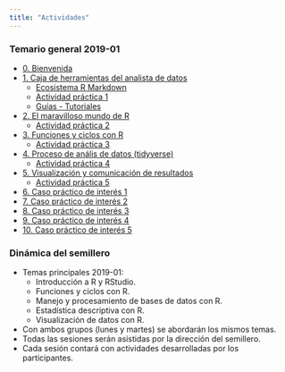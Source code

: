 ```yaml
---
title: "Actividades"
---
```


### Temario general 2019-01
  
  - [0. Bienvenida](/Actividades/0_Bienvenida.html)
  - [1. Caja de herramientas del analista de datos](/Actividades/1_Intro.html)
      - [Ecosistema R Markdown](/Actividades/1_RMarkdown.html)
      - [Actividad práctica 1](/Actividades/Actividad1.html)
      - [Guías - Tutoriales](/Actividades/GuiasR.html)
  - [2. El maravilloso mundo de R](/Actividades/2_MundoR.html)
      - [Actividad práctica 2](/Actividades/Actividad2.html)
  - [3. Funciones y ciclos con R](3_Funciones.html)
      - [Actividad práctica 3](/Actividades/Actividad3.html)
  - [4. Proceso de anális de datos (tidyverse)](/Actividades/4_Tidy.html)
      - [Actividad práctica 4](/Actividades/Actividad4.html)
  - [5. Visualización y comunicación de resultados](/Actividades/5_Visual.html)
      - [Actividad práctica 5](/Actividades/Actividad5.html)
  - [6. Caso práctico de interés 1](/Actividades/Caso1.html)
  - [7. Caso práctico de interés 2](/Actividades/Caso2.html)
  - [8. Caso práctico de interés 3](/Actividades/Caso3.html)
  - [9. Caso práctico de interés 4](/Actividades/Caso4.html)
  - [10. Caso práctico de interés 5](/Actividades/Caso5.html) 
  
### Dinámica del semillero

  - Temas principales 2019-01:
      - Introducción a R y RStudio.
      - Funciones y ciclos con R.
      - Manejo y procesamiento de bases de datos con R.
      - Estadística descriptiva con R.
      - Visualización de datos con R.
  - Con ambos grupos (lunes y martes) se abordarán los mismos temas.
  - Todas las sesiones serán asistidas por la dirección del semillero.
  - Cada sesión contará con actividades desarrolladas por los participantes.